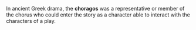 In ancient Greek drama, the '''choragos''' was a representative or member of the chorus who could enter the story as a character able to interact with the characters of a play.
